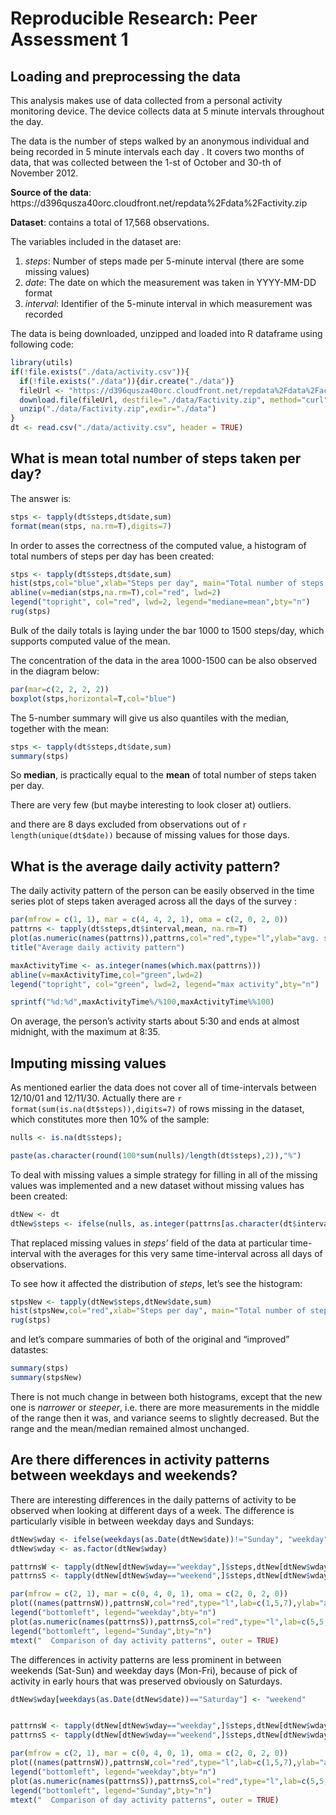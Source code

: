 # Reproducible Research: Peer Assessment 1

## Loading and preprocessing the data
This analysis makes use of data collected from a personal activity monitoring device. 
The device collects data at 5 minute intervals throughout the day. 

The data is the number of steps walked by an anonymous individual and being recorded in 5 minute intervals each day . It covers two months of data, that was collected between the 1-st of October and 30-th of November 2012.

**Source of the data**: https://d396qusza40orc.cloudfront.net/repdata%2Fdata%2Factivity.zip

**Dataset**: contains a total of 17,568 observations.

The variables included in the dataset are:

1. *steps*: Number of steps made per 5-minute interval (there are some missing values)
2. *date*: The date on which the measurement was taken in YYYY-MM-DD format
3. *interval*: Identifier of the 5-minute interval in which measurement was recorded

The data is being downloaded, unzipped  and loaded into R dataframe using following code:
```r
library(utils)
if(!file.exists("./data/activity.csv")){
  if(!file.exists("./data")){dir.create("./data")}
  fileUrl <- "https://d396qusza40orc.cloudfront.net/repdata%2Fdata%2Factivity.zip?accessType=DOWNLOAD"
  download.file(fileUrl, destfile="./data/Factivity.zip", method="curl")
  unzip("./data/Factivity.zip",exdir="./data")
}
dt <- read.csv("./data/activity.csv", header = TRUE)

```


## What is mean total number of steps taken per day?

The answer is: 
```r
stps <- tapply(dt$steps,dt$date,sum)
format(mean(stps, na.rm=T),digits=7)
```

In order to asses the correctness of the computed value, a histogram of total numbers of steps per day has been created:

```r
stps <- tapply(dt$steps,dt$date,sum)
hist(stps,col="blue",xlab="Steps per day", main="Total number of steps taken each day")
abline(v=median(stps,na.rm=T),col="red", lwd=2)
legend("topright", col="red", lwd=2, legend="mediane=mean",bty="n")
rug(stps)
```


Bulk of the daily totals is laying under the bar 1000 to 1500 steps/day, which supports computed value of the mean.

The concentration of the data in the area 1000-1500 can be also observed in the diagram below:

```r
par(mar=c(2, 2, 2, 2))
boxplot(stps,horizontal=T,col="blue")
```

The 5-number summary will give us also quantiles with the median, together with the mean:

```r
stps <- tapply(dt$steps,dt$date,sum)
summary(stps)
```

So **median**, is practically equal to the **mean** of total number of steps taken per day.

There are very few (but maybe interesting to look closer at) outliers.

and there are 8 days excluded from observations out of `r length(unique(dt$date))` because of missing values for those days.

## What is the average daily activity pattern?
The daily activity pattern of the person can be easily observed in the time series plot of steps taken averaged across all the days of the survey :

```r
par(mfrow = c(1, 1), mar = c(4, 4, 2, 1), oma = c(2, 0, 2, 0))
pattrns <- tapply(dt$steps,dt$interval,mean, na.rm=T)
plot(as.numeric(names(pattrns)),pattrns,col="red",type="l",ylab="avg. steps/5min",xlab="time (hhmm)",lab=c(5,10,7))
title("Average daily activity pattern")

maxActivityTime <- as.integer(names(which.max(pattrns)))
abline(v=maxActivityTime,col="green",lwd=2)
legend("topright", col="green", lwd=2, legend="max activity",bty="n")
```

```r
sprintf("%d:%d",maxActivityTime%/%100,maxActivityTime%%100)
```

On average, the person's activity starts about 5:30 and ends at almost midnight, with the maximum at 8:35.

## Imputing missing values

As mentioned earlier the data does not cover all of time-intervals between 12/10/01 and 12/11/30. 
Actually there are `r format(sum(is.na(dt$steps)),digits=7)` of rows missing in the dataset, which constitutes more then 10% of the sample:
```r
nulls <- is.na(dt$steps); 

paste(as.character(round(100*sum(nulls)/length(dt$steps),2)),"%")
```
To deal with missing values a simple strategy for filling in all of the missing values was implemented and a new dataset without missing values has been created:

```r
dtNew <- dt
dtNew$steps <- ifelse(nulls, as.integer(pattrns[as.character(dt$interval)]),dt$steps )
```
That replaced missing values in *steps'* field of the data at particular time-interval with the averages for this very same time-interval across all days of observations.

To see how it affected the distribution of *steps*, let's see the histogram:

```r
stpsNew <- tapply(dtNew$steps,dtNew$date,sum)
hist(stpsNew,col="red",xlab="Steps per day", main="Total number of steps taken each day")
rug(stps)

```

and let's compare summaries of both of the original and  "improved" datastes:

```r
summary(stps)
summary(stpsNew)
```

There is not much change in between both histograms, except that the new one is *narrower* or *steeper*, i.e. there are more measurements in the middle of the range then it was, and variance seems to slightly decreased. But the range and the mean/median remained almost unchanged.


## Are there differences in activity patterns between weekdays and weekends?
There are interesting differences in the daily patterns of activity to be observed when looking at  different days of a week. The difference is particularly visible in between weekday days and Sundays:

```r

dtNew$wday <- ifelse(weekdays(as.Date(dtNew$date))!="Sunday", "weekday","weekend")
dtNew$wday <- as.factor(dtNew$wday)

pattrnsW <- tapply(dtNew[dtNew$wday=="weekday",]$steps,dtNew[dtNew$wday=="weekday",]$interval,mean)
pattrnsS <- tapply(dtNew[dtNew$wday=="weekend",]$steps,dtNew[dtNew$wday=="weekend",]$interval,mean)

par(mfrow = c(2, 1), mar = c(0, 4, 0, 1), oma = c(2, 0, 2, 0))
plot((names(pattrnsW)),pattrnsW,col="red",type="l",lab=c(1,5,7),ylab="avg. steps/5min",xlab="")
legend("bottomleft", legend="weekday",bty="n")
plot(as.numeric(names(pattrnsS)),pattrnsS,col="red",type="l",lab=c(5,5,7),ylab="avg. steps/5min",xlab="time (5 min intervals)")
legend("bottomleft", legend="Sunday",bty="n")
mtext("  Comparison of day activity patterns", outer = TRUE)
```

The differences in activity patterns are less prominent in between weekends (Sat-Sun) and weekday days (Mon-Fri), because of pick of activity in early hours that was preserved obviously on Saturdays.
```r

dtNew$wday[weekdays(as.Date(dtNew$date))=="Saturday"] <- "weekend"


pattrnsW <- tapply(dtNew[dtNew$wday=="weekday",]$steps,dtNew[dtNew$wday=="weekday",]$interval,mean)
pattrnsS <- tapply(dtNew[dtNew$wday=="weekend",]$steps,dtNew[dtNew$wday=="weekend",]$interval,mean)

par(mfrow = c(2, 1), mar = c(0, 4, 0, 1), oma = c(2, 0, 2, 0))
plot((names(pattrnsW)),pattrnsW,col="red",type="l",lab=c(1,5,7),ylab="avg. steps/5min",xlab="")
legend("bottomleft", legend="weekday",bty="n")
plot(as.numeric(names(pattrnsS)),pattrnsS,col="red",type="l",lab=c(5,5,7),ylab="avg. steps/5min",xlab="time (5 min intervals)")
legend("bottomleft", legend="Sunday",bty="n")
mtext("  Comparison of day activity patterns", outer = TRUE)

```



